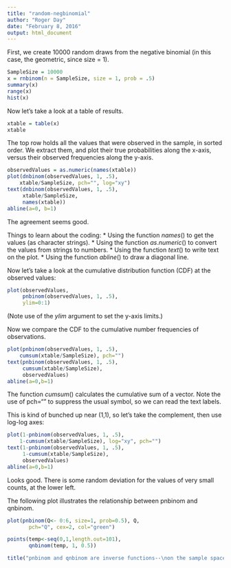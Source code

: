 ```yaml
---
title: "random-negbinomial"
author: "Roger Day"
date: "February 8, 2016"
output: html_document
---
```


First, we create 10000 random draws from the negative binomial (in this case, the geometric, since size = 1).
```r
SampleSize = 10000 
x = rnbinom(n = SampleSize, size = 1, prob = .5)
summary(x)
range(x)
hist(x)
```
Now let's take a look at a table of results.
```r
xtable = table(x)
xtable
```
The top row holds all the values that were observed in the sample, in sorted order. We extract them, and plot their true probabilities along the x-axis, versus their observed frequencies along the y-axis. 
```r
observedValues = as.numeric(names(xtable))
plot(dnbinom(observedValues, 1, .5),
	xtable/SampleSize, pch="", log="xy")
text(dnbinom(observedValues, 1, .5),
     xtable/SampleSize,
     names(xtable))
abline(a=0, b=1)
```
The agreement seems good.

Things to learn about the coding:
* Using the function $names()$ to get the values (as character strings).
* Using the function $as.numeric()$ to convert the values from strings to numbers.
* Using the function $text()$ to write text on the plot.
* Using the function $abline()$ to draw a diagonal line.


Now let's take a look at the cumulative distribution function (CDF) at the observed values:
```r
plot(observedValues, 
     pnbinom(observedValues, 1, .5),
     ylim=0:1)
``` 
(Note use of the $ylim$ argument to set the y-axis limits.)

Now we compare the CDF to the cumulative number frequencies of observations.
```r
plot(pnbinom(observedValues, 1, .5),
	cumsum(xtable/SampleSize), pch="")
text(pnbinom(observedValues, 1, .5),
     cumsum(xtable/SampleSize),
     observedValues)
abline(a=0,b=1)
```
The function $cumsum()$ calculates the cumulative sum of a vector. Note the use of pch="" to suppress the usual symbol, so we can read the text labels.

This is kind of bunched up near (1,1), so let's take the complement, then use log-log axes:
```r
plot(1-pnbinom(observedValues, 1, .5),
	1-cumsum(xtable/SampleSize), log="xy", pch="")
text(1-pnbinom(observedValues, 1, .5),
     1-cumsum(xtable/SampleSize),
     observedValues)
abline(a=0,b=1)
```
Looks good.  There is some random deviation for the values of very small counts, at the lower left.


The following plot illustrates the relationship between pnbinom and qnbinom.
```r
plot(pnbinom(Q<- 0:6, size=1, prob=0.5), Q,
       pch="Q", cex=2, col="green")

points(temp<-seq(0,1,length.out=101),
       qnbinom(temp, 1, 0.5))

title("pnbinom and qnbinom are inverse functions--\non the sample space (Q, the quantiles)")
```